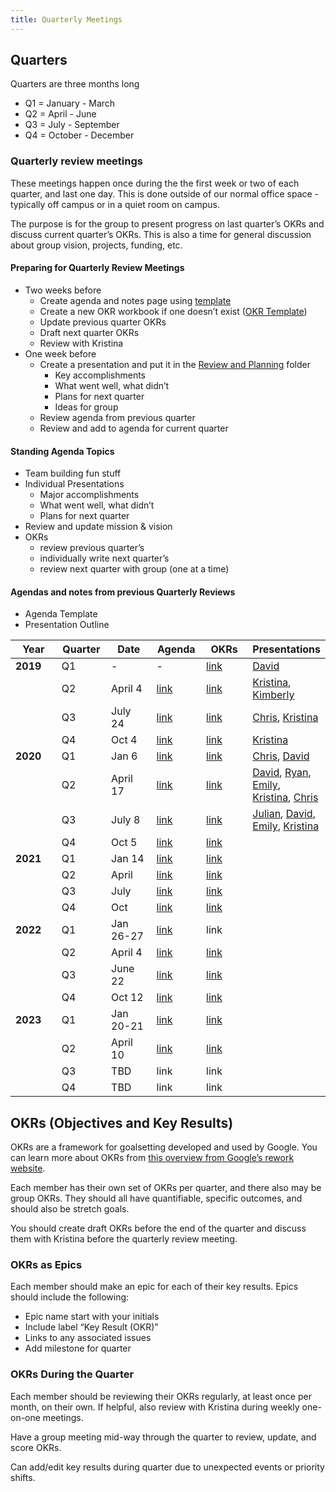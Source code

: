 ```yaml
---
title: Quarterly Meetings
---
```


## Quarters

Quarters are three months long

* Q1 = January - March
* Q2 = April - June
* Q3 = July - September
* Q4 = October - December

### Quarterly review meetings

These meetings happen once during the the first week or two of each quarter, and last one day. This is done outside of our normal office space - typically off campus or in a quiet room on campus.

The purpose is for the group to present progress on last quarter's OKRs and discuss current quarter's OKRs. This is also a time for general discussion about group vision, projects, funding, etc.

#### Preparing for Quarterly Review Meetings

* Two weeks before
  * Create agenda and notes page using [template](https://hackmd.io/xJeDeVOdS-GNiPlT6PPC3w?both)
  * Create a new OKR workbook if one doesn't exist ([OKR Template][1])
  * Update previous quarter OKRs
  * Draft next quarter OKRs
  * Review with Kristina
* One week before
  * Create a presentation and put it in the [Review and Planning][2] folder
    * Key accomplishments
    * What went well, what didn't 
    * Plans for next quarter
    * Ideas for group
  * Review agenda from previous quarter
  * Review and add to agenda for current quarter
  
#### Standing Agenda Topics

* Team building fun stuff
* Individual Presentations 
  * Major accomplishments
  * What went well, what didn't 
  * Plans for next quarter
* Review and update mission & vision
* OKRs
  * review previous quarter's
  * individually write next quarter's
  * review next quarter with group (one at a time)

#### Agendas and notes from previous Quarterly Reviews 

* Agenda Template
* Presentation Outline

| Year | Quarter | Date | Agenda | OKRs | Presentations |
|---|---|---|---|---|---|
| **2019** | Q1 | - | - | [link][3] | [David][4] |
|  | Q2 | April 4 | [link][5]  | [link][6]| [Kristina][7], [Kimberly][8] |
|  | Q3 | July 24 |  [link][9]| [link][10]| [Chris][11], [Kristina][12] |
|  | Q4 | Oct 4 | [link][13] | [link][14]| [Kristina][15] |
| **2020** | Q1 | Jan 6| [link][16]   | [link][17]| [Chris][18], [David][19] |
|  | Q2 | April 17 | [link][20] | [link][21] | [David][22], [Ryan][23], [Emily][24], [Kristina][25], [Chris][26] |
|  | Q3 | July 8 | [link][27] | [link][28] | [Julian][29], [David][30], [Emily][31], [Kristina][32] |
|  | Q4 | Oct 5 | [link][33] | [link][34] | |
 **2021** | Q1 | Jan 14| [link][35]   | [link][36]|
 | |Q2 | April |[link][37] |[link][38] | 
 | |Q3 | July |[link][39] |[link][40] | 
 | |Q4 | Oct |[link][41] | [link][42]| 
  **2022** | Q1 | Jan 26-27 | [link][43]   | link|
 | |Q2 | April 4 |[link][44] |[link][45] | 
 | |Q3 | June 22 | [link][46] | [link][47] | 
 | |Q4 | Oct 12 | [link][48] | [link][49] |
   **2023** | Q1 | Jan 20-21| [link][51]   | [link][52] |
 | |Q2 | April 10 | [link][54] | [link][53] | 
 | |Q3 | TBD | link | link | 
 | |Q4 | TBD | link | link |
 

## OKRs (Objectives and Key Results)

OKRs are a framework for goalsetting developed and used by Google. You can learn more about OKRs from [this overview from Google's rework website][50]. 

Each member has their own set of OKRs per quarter, and there also may be group OKRs. They should all have quantifiable, specific outcomes, and should also be stretch goals. 

You should create draft OKRs before the end of the quarter and discuss them with Kristina before the quarterly review meeting. 

### OKRs as Epics

Each member should make an epic for each of their key results. Epics should include the following: 

* Epic name start with your initials
* Include label "Key Result (OKR)"
* Links to any associated issues
* Add milestone for quarter

### OKRs During the Quarter

Each member should be reviewing their OKRs regularly, at least once per month, on their own. If helpful, also review with Kristina during weekly one-on-one meetings. 

Have a group meeting mid-way through the quarter to review, update, and score OKRs. 

Can add/edit key results during quarter due to unexpected events or priority shifts. 


  [1]: https://docs.google.com/spreadsheets/d/1OLj0i05JtxfqNTp_lXmEQv-IpUFNBDvldbCzmftyJn0/edit#gid=1777430460
  [2]: https://drive.google.com/open?id=1wUZ5bpo1U4cUTXpI9u3fAqCtZUKH3TL8
  [3]: https://docs.google.com/spreadsheets/d/1dXsF8ZVeT7U6GxHSMOkq36wy5yS6dNrlr-rMzYTdM2A/edit#gid=761446612
  [4]: https://drive.google.com/open?id=1--AZcjPg0yhRFm5Hh6S22Oe7ck9dIlitkMofxZ4XKWs
  [5]: https://docs.google.com/document/d/1YUdeMdkmNdyb8AY0vIxSUpsiX7tThxu_HcGWh0tKzhw/edit#
  [6]: https://docs.google.com/spreadsheets/d/1VpqZSzbI62h8ke0D-9HbkWurdTMp4AswA-eybGox33w/edit#gid=129820665
  [7]: https://drive.google.com/open?id=1AHV3zydUVpXj5RdVrb97GYNcA-RBWyNWn7Jk8KMbhFc
  [8]: https://drive.google.com/open?id=1Vag_8yY5GDRn0X1KPOlPgttvUbOSuZTi
  [9]: https://docs.google.com/document/d/1cBUzMD87zR3FdPqEtxI5FFHilvkRo0teO8_pGRxBw9U/edit
  [10]: https://docs.google.com/spreadsheets/d/1OLj0i05JtxfqNTp_lXmEQv-IpUFNBDvldbCzmftyJn0/edit#gid=1777430460
  [11]: https://drive.google.com/open?id=1ykEExaH1dztbR1gbyJvvpTQ9-kW-eVGivjdeO4Hm-4s
  [12]: https://drive.google.com/open?id=18-Flt1VHzYp7CBk2QR8FfIz97efX5Fc967fUsjEaPWM
  [13]: https://hackmd.io/VDfLu1r5TreTlSxIeP2C5A
  [14]: https://docs.google.com/spreadsheets/d/1LSpa24C_ltHGPI1FK5-xjQgobcMmFcbLvO2vRCU6VBw/edit#gid=1777430460
  [15]: https://docs.google.com/presentation/d/18-Flt1VHzYp7CBk2QR8FfIz97efX5Fc967fUsjEaPWM/edit#slide=id.g61b1f1f9f7_0_245
  [16]: https://hackmd.io/wSEFzUHoQ8Wuv7w-FwesAQ
  [17]: https://docs.google.com/spreadsheets/d/1aIKSiWsshnREplxxrJGKRCIxHg1sVGmi2_2h1urMMiY/edit?usp=drive_web&ouid=117840420966686573885
  [18]: https://docs.google.com/presentation/d/1aD0K_0eKnLTGsSfsdNytQ9eEqZolr23wptficpft3W8/edit#slide=id.p
  [19]: https://docs.google.com/presentation/d/1DQ2e0XVlssX_FITA7gnMVA2N-azvZi-zaYCFoXPF9pQ/edit#slide=id.p
  [20]: https://hackmd.io/EuCt5lbASCWpCLUT6Zdbtw
  [21]: https://docs.google.com/spreadsheets/d/1A5QlZ7QPH2PuIpt2LcywvYO6PSfOSVPlqNTxPk75INQ/edit
  [22]: https://docs.google.com/presentation/d/10AQW3bJ6GfHSYxR-ZgmGJ0fV790hSHK-ZW9iqRDjMWE/edit?usp=sharing
  [23]: https://docs.google.com/presentation/d/1QInI2hdORjlcQRfO7joVqI7agqjcO5aEAh4LDPHrt6I/edit#slide=id.p
  [24]: https://docs.google.com/presentation/d/1DZ77ctlUv1-LmhLsLA5m8RFA_eVUXUIOCHQWqmlO8Zg/edit#slide=id.g733500ec42_0_96
  [25]: https://docs.google.com/presentation/d/1vKIjJFkLhQXSRL9kMWlbD3sXI1X8HeMW3EIsXSu-ZfM/edit#slide=id.p
  [26]: https://drive.google.com/file/d/1Yud9lEWy1E7Dmgzbk2oA7YFXIF2v46hP/view
  [27]: https://hackmd.io/E4x0T3qiREeKFa1gDhGqXA
  [28]: https://docs.google.com/spreadsheets/d/1hh_OH0rFmdStd1DdcAds5QokrqGXsRkg0SV5WDKFFLM/edit#gid=227822099
  [29]: https://drive.google.com/file/d/1ck14LOVe-bdn5X1nc5B84GXb3NwQ1au4/view?usp=sharing
  [30]: https://docs.google.com/presentation/d/1d_q5zZX0IHLsfi8_xixEGh-WJfObyKqqlNhlFzvqRWo/edit?usp=sharing
  [31]: https://docs.google.com/presentation/d/1Yv5PeNilI7K8bfgd475Y2_neTLj55fSIk7SPfpMyKuY/edit?usp=sharing
  [32]: https://docs.google.com/presentation/d/1PvYnmFIkSCgTHgj2cRJQq_wJHNNUyHPyhiWp5sCRqFQ/edit?usp=sharing
  [33]: https://hackmd.io/CvgQXc7YR3yVz_g4VfA6fQ
  [34]: https://docs.google.com/spreadsheets/d/1c3MHqjS5vXXVy3TgMNjlf2pifE6kzu7U1Zj51McmJMY/edit#gid=1701046844
  [35]: https://hackmd.io/ra4ywODBRO6nYxuupQhiRA?view
  [36]: https://docs.google.com/spreadsheets/d/1UGDwChxsfZjp_XPWoo6uUP7xrrkwHWuT-2_PhJ6O4FE/edit#gid=267995325
  [37]: https://hackmd.io/ZI2JR_spRomGniv1Ha4p7w
  [38]: https://docs.google.com/spreadsheets/d/1aZ4QMGwld164uwoWFQSYUEDn9p6eYxc5pJA20nzoAC8/edit#gid=267995325
  [39]: https://hackmd.io/ZHB5cePGRUOXiKK8MGwJtw
  [40]: https://docs.google.com/spreadsheets/d/1nGV8z5ozEZv6qjrummr-q_PrzAMDLmVbRHnRyDrtEEM/edit#gid=607562223
  [41]: https://hackmd.io/xJeDeVOdS-GNiPlT6PPC3w
  [42]: https://docs.google.com/spreadsheets/d/1n8Y1Zv-hkZZLHGwBaBSomaK-YnAfEbpGjm2QcEMKdKY/edit#gid=844680069
  [43]: https://hackmd.io/CmZtrUfmSGu4r3zfgTkq1g?view
  [44]: https://hackmd.io/1H0KHpfGQKeAkcvyDzIFkg?both
  [45]: https://docs.google.com/spreadsheets/d/1qCSGX2JuQG1IKWWgcTnGfeixlGTLYh0u2J-E1HuMq9Q/edit#gid=1322851292
  [46]: https://hackmd.io/OCIgWokAT-y-Ibcn7fH2Xg
  [47]: https://docs.google.com/spreadsheets/d/1aVaDajhktBE60VMPssT-Oe5rFRMvQiTKVlLgQRfhH-Y/edit#gid=267995325
  [48]: https://hackmd.io/dN8_v8TYTVaGZTtowNiRFA
  [49]: https://docs.google.com/spreadsheets/d/11wG0Zb5C0qxwTzX3dcSaaErDukhko-bUrJUE2uaAShE/edit#gid=267995325
  [50]: https://rework.withgoogle.com/guides/set-goals-with-okrs/steps/introduction/
  [51]: https://hackmd.io/pOzRdFL5TrGE88rRDqnh3g
  [52]: https://docs.google.com/spreadsheets/d/1UfCjuf66uwKKzDgOQ7I85BmdNEc2DQceo0tQM5iDhEU/edit#gid=267995325
  [53]: https://docs.google.com/spreadsheets/d/10vSrxY7YRZm_b-Cs5jURPOBEZ4qYom_jf_1XoxKMw48/edit#gid=844680069
  [54]: https://hackmd.io/dS_q62fwTj-IwRnufvqGIQ